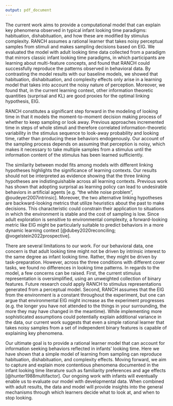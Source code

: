 ```yaml
---
output: pdf_document
---
```


The current work aims to provide a computational model that can explain key phenomena observed in typical infant looking time paradigms: habituation, dishabituation, and how these are modified by stimulus complexity. RANCH assumes a rational learner that takes noisy perceptual samples from stimuli and makes sampling decisions based on EIG. We evaluated the model with adult looking time data collected from a paradigm that mirrors classic infant looking time paradigms, in which participants are learning about multi-feature concepts, and found that RANCH could successfully reproduce the patterns observed in behavioral data. By contrasting the model results with our baseline models, we showed that habituation, dishabituation, and complexity effects only arise in a learning model that takes into account the noisy nature of perception. Moreover, we found that, in the current learning context, other information theoretic quantities (surprisal and KL) are good proxies for the optimal linking hypothesis, EIG.

RANCH constitutes a significant step forward in the modeling of looking time in that it models the moment-to-moment decision making process of whether to keep sampling or look away. Previous approaches incremented time in steps of whole stimuli and therefore correlated information-theoretic variability in the stimulus sequence to look-away probability and looking time, rather than producing these behaviors endogenously. Our account of the sampling process depends on assuming that perception is noisy, which makes it necessary to take multiple samples from a stimulus until the information content of the stimulus has been learned sufficiently. 

The similarity between model fits among models with different linking hypotheses highlights the significance of learning contexts. Our results should not be interpreted as evidence showing that the three linking hypotheses are indistinguishable across all learning contexts. Previous work has shown that adopting surprisal as learning policy can lead to undesirable behaviors in artificial agents [e.g. “the white noise problem”, @oudeyer2007intrinsic]. Moreover, the two alternative linking hypotheses are backward-looking metrics that utilize heuristics about the past to make decisions. This characteristic could constrain their application to situations in which the environment is stable and the cost of sampling is low. Since adult exploration is sensitive to environmental complexity, a forward-looking metric like EIG might be particularly suitable to predict behaviors in a more dynamic learning context [@dubey2020reconciling; @vogelstein2022prospective].

There are several limitations to our work. For our behavioral data, one concern is that adult looking time might not be driven by intrinsic interest to the same degree as infant looking time. Rather, they might be driven by task-preparation. However, across the three conditions with different cover tasks, we found no differences in looking time patterns.  In regards to the model, a few concerns can be raised. First, the current stimulus representation is oversimplified, using an unweighted collection of binary features. Future research could apply RANCH to stimulus representations generated from a perceptual model. Second, RANCH assumes that the EIG from the environment is a constant throughout the experiment, but one can argue that environmental EIG might increase as the experiment progresses (e.g. the longer you have not attended to the things in your surrounding, the more they may have changed in the meantime). While implementing more sophisticated assumptions could potentially explain additional variance in the data, our current work suggests that even a simple rational learner that takes noisy samples from a set of independent binary features is capable of explaining key phenomena. 

Our ultimate goal is to provide a rational learner model that can account for information seeking behaviors reflected in infants’ looking time. Here we have shown that a simple model of learning from sampling can reproduce habituation, dishabituation, and complexity effects. Moving forward, we aim to capture and explain more contentious phenomena documented in the infant looking time literature such as familiarity preferences and age effects [@hunter1988multifactor]. Our ongoing work with infants will eventually enable us to evaluate our model with developmental data. When combined with adult results, the data and model will provide insights into the general mechanisms through which learners decide what to look at, and when to stop looking.
